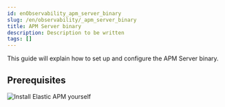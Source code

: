 ```yaml
---
id: enObservability_apm_server_binary
slug: /en/observability/_apm_server_binary
title: APM Server binary
description: Description to be written
tags: []
---
```



<div id="_apm_server_binary"></div>

This guide will explain how to set up and configure the APM Server binary.

<div id="prerequisites"></div>

## Prerequisites

<Prereq />

![Install Elastic APM yourself](images/apm-architecture-diy.png)
